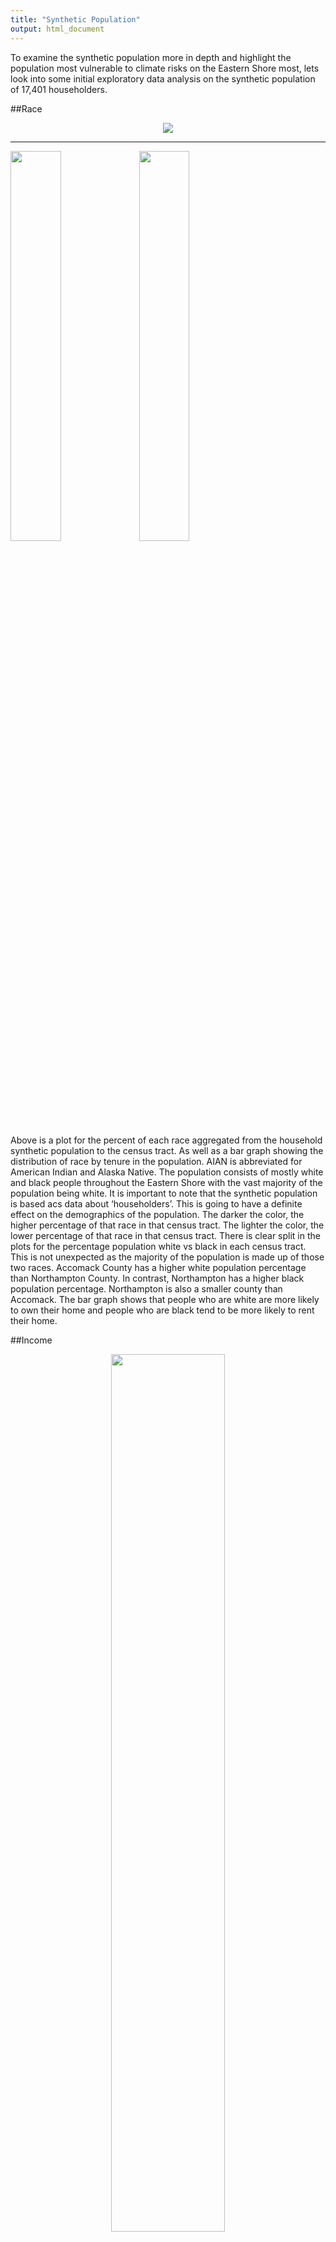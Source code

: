 ```yaml
---
title: "Synthetic Population"
output: html_document
---
```

To examine the synthetic population more in depth and highlight the population most vulnerable to climate risks on the Eastern Shore most, lets look into some initial exploratory data analysis on the synthetic population of 17,401 householders. 

##Race

<p align="center">  

![](www/Race_Tenure.png)  
</p>  

----------------------------------------------------------------
<p align="center">  

![](www/White_Plot.png){width=40%} ![](www/Black_Plot.png){width=40%}  

</p>

Above is a plot for the percent of each race aggregated from the household synthetic population to the census tract. As well as a bar graph showing the distribution of race by tenure in the population. AIAN is abbreviated for American Indian and Alaska Native. The population consists of mostly white and black people throughout the Eastern Shore with the vast majority of the population being white. It is important to note that the synthetic population is based acs data about 'householders'. This is going to have a definite effect on the demographics of the population. The darker the color, the higher percentage of that race in that census tract. The lighter the color, the lower percentage of that race in that census tract. There is clear split in the plots for the percentage population white vs black in each census tract. This is not unexpected as the majority of the population is made up of those two races. Accomack County has a higher white population percentage than Northampton County. In contrast, Northampton has a higher black population percentage. Northampton is also a smaller county than Accomack. The bar graph shows that people who are white are more likely to own their home and people who are black tend to be more likely to rent their home. 

##Income
<p align="center">  

![](www/Income_Continuous.png){width=60%}
</p>

This plot shows the income level distribution of the household synthetic population geographically. This plot appears to have some clustering in specific areas. The darker the color means the more income that household makes. The lighter the color means the less income that household makes. 

<p align="center">  

![](www/Income_Race.png)
</p>

The bar graph above shows the synthetic household by income level and race. It is clear to see that the white population tends to make more than the rest of the population. The higher income level leads to a more of a probability that the synthetic person is white. While a lower income level leave to more of a probability that the synthetic person in black. The distribution is skewed towards a lower income-level.


<p align="center">  

![](www/Income_Age.png)
</p>

This bar graph shows the income-level distribution by age, rather than race. Ages 0-24 have lower income than other age categories. This is expected as this age range includes children and young adults. Ages 65+ make up a large variety of income levels. The lower income levels for this age range could be due to retirement or loss of job. The higher income level could be caused by a older person working past retirement or due to personal wealth before or after retirement. The most frequent income level, '$75,000 - $99,999', is dominated by people 45-64. This is also an expected result as this age range has more work experience and not yet retired. The plot below examines the distribution of the most frequent income level of '$75,000 - $99,999' more closely. 

<p align="center">  
![ ](www/Income_75,000_100,000.png){width=50%}  
</p>

The plot above looks specifically at the $75,000 to $99,999 income level. This is the synthetic population's most frequent income level in all of Accomack and Northampton County. The darker color indicates a higher percentage of people in that census tract make $75,000 to $99,999. The lighter color indicates a lower percentage of people in that census tract make $75,000 to $99,999. 

##Age

<p align="center">  

![](www/Age_Plot.png){width=60%}
</p>

<p align="center">  

![](www/Race_Age.png)

</p>

Above is a plot of the age distribution of the household synthetic population geographically. As well as a bar graph showing the distribution of age by race in the population. The older population is much larger than the younger population. This is not unexpected as the data consist of householders. It is more probable that a person 65 or older is a householder, rather than a person in the age range 0 to 24 years old. The graph shows, the major race present is white. This is expected as the white ethnicity makes up the majority of the population. The black population is largely distributed in the 45-64 age range, while the white population is largely made up of ages 65 and up. 

####*Next Steps*
The next step in the synthetic population is to attach household not at random, but based off the income level of the individual and property value of the household from the housing data. This will give a more accurate representation of the real population. From here, the goal would be to preform demographic projections through a co-hort component method to create future populations. These future population will be used in the agent-based models to see the possible effects of climate change on the Eastern Shore. 



